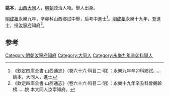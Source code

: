 {{Refimprove|time=2022-01-04T07:17:36+00:00}}
'''姚本'''，[[山西|山西]][[大同|大同]]人，[[明朝|明朝]]政治人物。舉人出身。

[[明成祖|明成祖]]永樂九年，辛卯科山西鄉試中舉，后考中進士<ref>《欽定四庫全書·山西通志》（卷六十六·科目二·明）：永樂九年辛卯科鄉試……姚本，大同人，進士</ref>。[[明成祖|明成祖]]永樂十九年，登進士，授[[汝寧府|汝寧府]]知府<ref>《欽定四庫全書·山西通志》（卷六十六·科目二·明）：永樂十九年辛丑科曾鶴齡榜……姚 本大同人汝寕知府。</ref>。

==参考==
{{reflist}}
{{明朝人物小作品}}
{{永樂十九年辛丑科殿試金榜}}
[[Category:明朝汝寧府知府|Category:明朝汝寧府知府]]
[[Category:大同人|Category:大同人]]
[[Category:永樂九年辛卯科舉人|Category:永樂九年辛卯科舉人]]